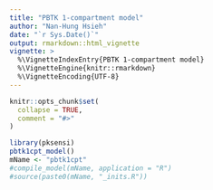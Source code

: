 ```yaml
---
title: "PBTK 1-compartment model"
author: "Nan-Hung Hsieh"
date: "`r Sys.Date()`"
output: rmarkdown::html_vignette
vignette: >
  %\VignetteIndexEntry{PBTK 1-compartment model}
  %\VignetteEngine{knitr::rmarkdown}
  %\VignetteEncoding{UTF-8}
---
```


```r
knitr::opts_chunk$set(
  collapse = TRUE,
  comment = "#>"
)
```

```r
library(pksensi)
pbtk1cpt_model()
mName <- "pbtk1cpt"
#compile_model(mName, application = "R")
#source(paste0(mName, "_inits.R"))
```

